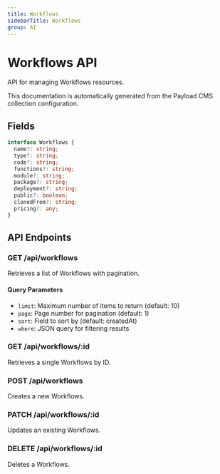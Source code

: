 ```yaml
---
title: Workflows
sidebarTitle: Workflows
group: AI
---
```



# Workflows API

API for managing Workflows resources.

<Callout type="info">
  This documentation is automatically generated from the Payload CMS collection configuration.
</Callout>


## Fields

```typescript
interface Workflows {
  name?: string;
  type?: string;
  code?: string;
  functions?: string;
  module?: string;
  package?: string;
  deployment?: string;
  public?: boolean;
  clonedFrom?: string;
  pricing?: any;
}
```




## API Endpoints

### GET /api/workflows
Retrieves a list of Workflows with pagination.

#### Query Parameters
- `limit`: Maximum number of items to return (default: 10)
- `page`: Page number for pagination (default: 1)
- `sort`: Field to sort by (default: createdAt)
- `where`: JSON query for filtering results

### GET /api/workflows/:id
Retrieves a single Workflows by ID.

### POST /api/workflows
Creates a new Workflows.

### PATCH /api/workflows/:id
Updates an existing Workflows.

### DELETE /api/workflows/:id
Deletes a Workflows.

